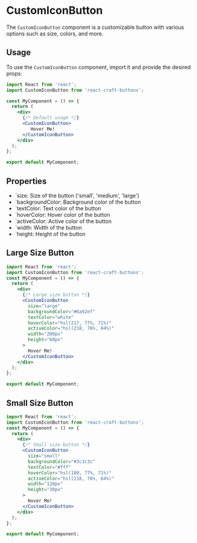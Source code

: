 
<Meta
  title="Buttons/CustomIconButton"
  component={CustomIconButton}
/>

# CustomIconButton

The `CustomIconButton` component is a customizable button with various options such as size, colors, and more.

## Usage

To use the `CustomIconButton` component, import it and provide the desired props:

```jsx
import React from 'react';
import CustomIconButton from 'react-craft-buttons';  

const MyComponent = () => {
  return (
    <div>
      {/* Default usage */}
      <CustomIconButton>
         Hover Me! 
      </CustomIconButton>
    </div>
  );
};

export default MyComponent;
```


## Properties

- `size: Size of the button ('small', 'medium', 'large')
- `backgroundColor: Background color of the button
- `textColor: Text color of the button
- `hoverColor: Hover color of the button
- `activeColor: Active color of the button
- `width: Width of the button
- `height: Height of the button


## Large Size Button


```jsx
import React from 'react';
import CustomIconButton from 'react-craft-buttons';  
const MyComponent = () => {
  return (
    <div>
      {/* Large size button */}
      <CustomIconButton
        size="large"
        backgroundColor="#6a92ef"
        textColor="white"
        hoverColor="hsl(217, 77%, 71%)"
        activeColor="hsl(218, 76%, 84%)"
        width="200px"
        height="60px"
      >
        Hover Me!
      </CustomIconButton>
    </div>
  );
};

export default MyComponent;
```


## Small Size Button


```jsx
import React from 'react';
import CustomIconButton from 'react-craft-buttons';  
const MyComponent = () => {
  return (
    <div>
      {/* Small size button */}
      <CustomIconButton
        size="small"
        backgroundColor="#3c3c3c"
        textColor="#fff"
        hoverColor="hsl(180, 77%, 71%)"
        activeColor="hsl(218, 76%, 84%)"
        width="120px"
        height="30px"
      >
        Hover Me!
      </CustomIconButton>
    </div>
  );
};

export default MyComponent;
```

